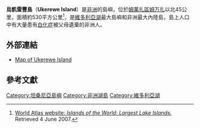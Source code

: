 {{Infobox islands
| name             = 烏凱雷豐島
| image name       = 32.87423E_1.jpg
| image caption    = 烏凱雷豐島位置
| image size       = 
| locator map      = {{Location map|Tanzania|lat=-2.029300|long=33.009796}}
| map_custom = yes
| native name      = 
| native name link = 
| nickname         = 
| location         = [[維多利亞湖|維多利亞湖]]
| coordinates      = {{coord|2|01|45|S|33|00|35|E|display=inline}}
| archipelago      = 
| total islands    = 
| major islands    = 
| area         = 530平方公里
| length_km        =
| width_km         =
| highest mount    = 
| elevation_m      =
| country          = {{TAN}}
| country admin divisions title     = 
| country admin divisions           = 
| country admin divisions title 1   = 
| country admin divisions 1         = 
| country admin divisions title 2   = 
| country admin divisions 2         = 
| country largest city              = 
| country largest city population   = 
| population       = 150,000
| population as of = 
| density      = 每平方公里283.02人
| ethnic groups    = 
| additional info  =
}}

'''烏凱雷豐島'''（'''Ukerewe Island'''）是[[非洲|非洲]]的島嶼，位於[[姆萬扎區|姆萬扎區]][[姆万扎|姆万扎]]以北45公里，面積約530平方公里<ref>[http://worldatlas.com/aatlas/infopage/islands.htm World Atlas website: ''Islands of the World: Largest Lake Islands.''] {{Wayback|url=http://worldatlas.com/aatlas/infopage/islands.htm |date=20190603184851 }} Retrieved 4 June 2007.</ref>，是[[維多利亞湖|維多利亞湖]]最大島嶼和非洲最大內陸島，島上人口中有大量患有[[白化症|白化症]]被父母遺棄的非洲人。

== 外部連結 ==
* [https://web.archive.org/web/20071008110407/http://www.gallu.net/kort_A3.jpg Map of Ukerewe Island]

== 參考文獻 ==
{{Reflist}}

{{Authority control}}
{{Tanzania-stub}}
{{DEFAULTSORT:Ukerewe}}
[[Category:坦桑尼亞島嶼|Category:坦桑尼亞島嶼]]
[[Category:非洲湖島|Category:非洲湖島]]
[[Category:維多利亞湖|Category:維多利亞湖]]